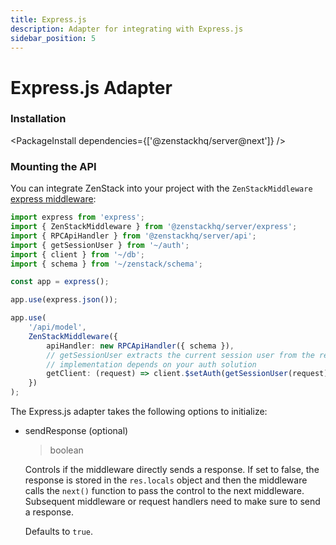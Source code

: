 ```yaml
---
title: Express.js
description: Adapter for integrating with Express.js
sidebar_position: 5
---
```



# Express.js Adapter

<Intro module='@zenstackhq/server/express' framework='Express.js' url="https://expressjs.com/" />

### Installation

<PackageInstall dependencies={['@zenstackhq/server@next']} />

### Mounting the API

You can integrate ZenStack into your project with the `ZenStackMiddleware` [express middleware](https://expressjs.com/en/guide/using-middleware.html):

```ts
import express from 'express';
import { ZenStackMiddleware } from '@zenstackhq/server/express';
import { RPCApiHandler } from '@zenstackhq/server/api';
import { getSessionUser } from '~/auth';
import { client } from '~/db';
import { schema } from '~/zenstack/schema';

const app = express();

app.use(express.json());

app.use(
    '/api/model',
    ZenStackMiddleware({
        apiHandler: new RPCApiHandler({ schema }),
        // getSessionUser extracts the current session user from the request, its
        // implementation depends on your auth solution
        getClient: (request) => client.$setAuth(getSessionUser(request)),
    })
);
```

The Express.js adapter takes the following options to initialize:

<AdapterOptions getClient='(request: Request, response: Response) => ClientContract<Schema> | Promise<ClientContract<Schema>>' />

- sendResponse (optional)

    <blockquote>boolean</blockquote>

    Controls if the middleware directly sends a response. If set to false, the response is stored in the `res.locals` object and then the middleware calls the `next()` function to pass the control to the next middleware. Subsequent middleware or request handlers need to make sure to send a response.
    
    Defaults to `true`.

<ErrorHandling />
